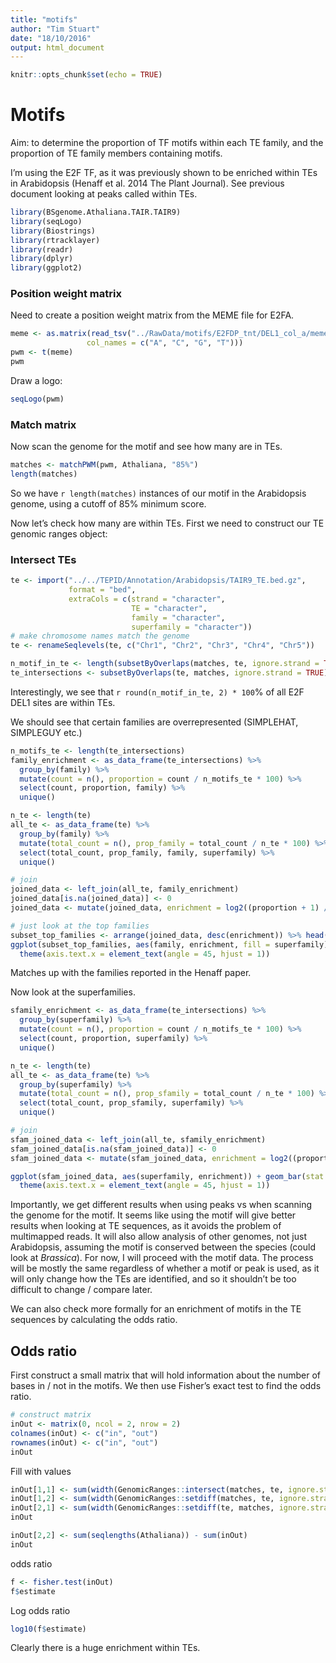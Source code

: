 ```yaml
---
title: "motifs"
author: "Tim Stuart"
date: "18/10/2016"
output: html_document
---
```


```r
knitr::opts_chunk$set(echo = TRUE)
```

# Motifs


Aim: to determine the proportion of TF motifs within each TE family, and the proportion of TE family members containing motifs.

I'm using the E2F TF, as it was previously shown to be enriched within TEs in Arabidopsis (Henaff et al. 2014 The Plant Journal). See previous document looking at peaks called within TEs.

```r
library(BSgenome.Athaliana.TAIR.TAIR9)
library(seqLogo)
library(Biostrings)
library(rtracklayer)
library(readr)
library(dplyr)
library(ggplot2)
```

### Position weight matrix

Need to create a position weight matrix from the MEME file for E2FA.

```r
meme <- as.matrix(read_tsv("../RawData/motifs/E2FDP_tnt/DEL1_col_a/meme_out/meme_m1.txt", skip = 12,
                 col_names = c("A", "C", "G", "T")))
pwm <- t(meme)
pwm
```

Draw a logo:

```r
seqLogo(pwm)
```

### Match matrix

Now scan the genome for the motif and see how many are in TEs.

```r
matches <- matchPWM(pwm, Athaliana, "85%")
length(matches)
```

So we have `r length(matches)` instances of our motif in the Arabidopsis genome, using a cutoff of 85% minimum score.

Now let's check how many are within TEs. First we need to construct our TE genomic ranges object:

### Intersect TEs

```r
te <- import("../../TEPID/Annotation/Arabidopsis/TAIR9_TE.bed.gz",
             format = "bed",
             extraCols = c(strand = "character",
                           TE = "character",
                           family = "character",
                           superfamily = "character"))
# make chromosome names match the genome
te <- renameSeqlevels(te, c("Chr1", "Chr2", "Chr3", "Chr4", "Chr5"))
```


```r
n_motif_in_te <- length(subsetByOverlaps(matches, te, ignore.strand = TRUE)) / length(matches)
te_intersections <- subsetByOverlaps(te, matches, ignore.strand = TRUE)
```

Interestingly, we see that `r round(n_motif_in_te, 2) * 100`% of all E2F DEL1 sites are within TEs.

We should see that certain families are overrepresented (SIMPLEHAT, SIMPLEGUY etc.)

```r
n_motifs_te <- length(te_intersections)
family_enrichment <- as_data_frame(te_intersections) %>%
  group_by(family) %>%
  mutate(count = n(), proportion = count / n_motifs_te * 100) %>%
  select(count, proportion, family) %>%
  unique()

n_te <- length(te)
all_te <- as_data_frame(te) %>%
  group_by(family) %>%
  mutate(total_count = n(), prop_family = total_count / n_te * 100) %>%
  select(total_count, prop_family, family, superfamily) %>%
  unique()

# join
joined_data <- left_join(all_te, family_enrichment)
joined_data[is.na(joined_data)] <- 0
joined_data <- mutate(joined_data, enrichment = log2((proportion + 1) / (prop_family + 1)))

# just look at the top families
subset_top_families <- arrange(joined_data, desc(enrichment)) %>% head(15)
ggplot(subset_top_families, aes(family, enrichment, fill = superfamily)) + geom_bar(stat = "identity") +
  theme(axis.text.x = element_text(angle = 45, hjust = 1))
```

Matches up with the families reported in the Henaff paper.

Now look at the superfamilies.

```r
sfamily_enrichment <- as_data_frame(te_intersections) %>%
  group_by(superfamily) %>%
  mutate(count = n(), proportion = count / n_motifs_te * 100) %>%
  select(count, proportion, superfamily) %>%
  unique()

n_te <- length(te)
all_te <- as_data_frame(te) %>%
  group_by(superfamily) %>%
  mutate(total_count = n(), prop_sfamily = total_count / n_te * 100) %>%
  select(total_count, prop_sfamily, superfamily) %>%
  unique()

# join
sfam_joined_data <- left_join(all_te, sfamily_enrichment)
sfam_joined_data[is.na(sfam_joined_data)] <- 0
sfam_joined_data <- mutate(sfam_joined_data, enrichment = log2((proportion + 1) / (prop_sfamily + 1)))

ggplot(sfam_joined_data, aes(superfamily, enrichment)) + geom_bar(stat = "identity") +
  theme(axis.text.x = element_text(angle = 45, hjust = 1))
```


Importantly, we get different results when using peaks vs when scanning the genome for the motif. It seems like using the motif will give better results when looking at TE sequences, as it avoids the problem of multimapped reads. It will also allow analysis of other genomes, not just Arabidopsis, assuming the motif is conserved between the species (could look at *Brassica*). For now, I will proceed with the motif data. The process will be mostly the same regardless of whether a motif or peak is used, as it will only change how the TEs are identified, and so it shouldn't be too difficult to change / compare later.

We can also check more formally for an enrichment of motifs in the TE sequences by calculating the odds ratio.

## Odds ratio

First construct a small matrix that will hold information about the number of bases in / not in the motifs. We then use Fisher's exact test to find the odds ratio.

```r
# construct matrix
inOut <- matrix(0, ncol = 2, nrow = 2)
colnames(inOut) <- c("in", "out")
rownames(inOut) <- c("in", "out")
inOut
```

Fill with values

```r
inOut[1,1] <- sum(width(GenomicRanges::intersect(matches, te, ignore.strand = TRUE)))
inOut[1,2] <- sum(width(GenomicRanges::setdiff(matches, te, ignore.strand = TRUE)))
inOut[2,1] <- sum(width(GenomicRanges::setdiff(te, matches, ignore.strand = TRUE)))
inOut
```

```r
inOut[2,2] <- sum(seqlengths(Athaliana)) - sum(inOut)
inOut
```

odds ratio

```r
f <- fisher.test(inOut)
f$estimate
```

Log odds ratio

```r
log10(f$estimate)
```

Clearly there is a huge enrichment within TEs.
